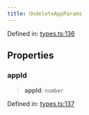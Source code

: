 ```yaml
---
title: UndeleteAppParams
---
```


Defined in: [types.ts:136](https://github.com/LIT-Protocol/Vincent/blob/24971b3553e0b3a0f81730455f8a1892791091ad/packages/libs/contracts-sdk/src/types.ts#L136)

## Properties

### appId

> **appId**: `number`

Defined in: [types.ts:137](https://github.com/LIT-Protocol/Vincent/blob/24971b3553e0b3a0f81730455f8a1892791091ad/packages/libs/contracts-sdk/src/types.ts#L137)
